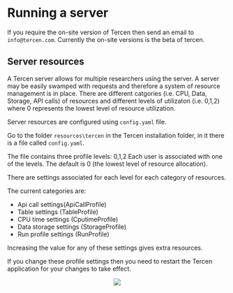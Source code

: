 # Running a server {#server}

If you require the on-site version of Tercen then send an email to `info@tercen.com`.
Currently the on-site versions is the beta of tercen.


## Server resources
A Tercen server allows for multiple researchers using the server. A server may be easily swamped with requests and therefore a system of resource management is in place. There are different catgories (i.e. CPU, Data, Storage, API calls) of resources and different levels of utilizaton (i.e. 0,1,2) where 0 represents the lowest level of resource utilization.

Server resources are configured using `config.yaml` file.

Go to the folder  `resources\tercen` in the Tercen installation folder, in it there is a file called `config.yaml`.

The file contains three profile levels: 0,1,2
Each user is associated with one of the levels. The default is 0 (the lowest level of resource allocation).

There are settings associated for each level for each category of resources.

The current categories are:

* Api call settings(ApiCallProfile)
* Table settings (TableProfile)
* CPU time settings (CputimeProfile)
* Data storage settings (StorageProfile)
* Run profile settings (RunProfile)

Increasing the value for any of these settings gives extra resources.

If you change these profile settings then you need to restart the Tercen application for your changes to take effect.

<center>![](images\deploy.png)</center>
